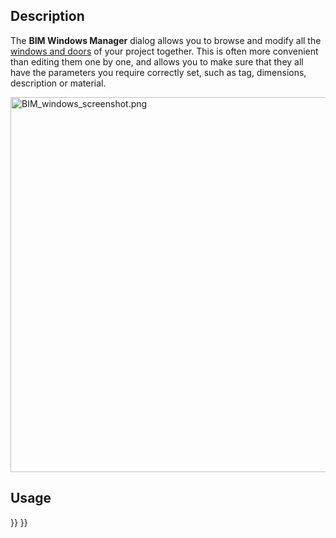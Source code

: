 <languages/>
<translate>

<!--T:6-->
{{Docnav
|[[BIM_ProjectManager|ProjectManager]]
|[[BIM_IfcElements|IfcElements]]
|[[BIM_Workbench|BIM]]
|IconL=BIM_ProjectManager.svg
|IconR=BIM_IfcElements.svg
|IconC=Workbench_BIM.svg
}}

<!--T:1-->
{{GuiCommand
|Name=BIM Windows
|MenuLocation=Manage → Manage Doors and Windows
|Workbenches=[[BIM_Workbench|BIM]]
}}

==Description== <!--T:2-->

<!--T:4-->
The '''BIM Windows Manager''' dialog allows you to browse and modify all the [[Arch_Window|windows and doors]] of your project together. This is often more convenient than editing them one by one, and allows you to make sure that they all have the parameters you require correctly set, such as tag, dimensions, description or material.

</translate>
[[Image:BIM_windows_screenshot.png|600px]]
<translate>
<!--T:8-->
{{Caption|BIM Windows Manager}}

==Usage== <!--T:5-->


<!--T:7-->
{{Docnav
|[[BIM_ProjectManager|ProjectManager]]
|[[BIM_IfcElements|IfcElements]]
|[[BIM_Workbench|BIM]]
|IconL=BIM_ProjectManager.svg
|IconR=BIM_IfcElements.svg
|IconC=Workbench_BIM.svg
}}

</translate>
{{BIM_Tools_navi{{#translation:}}}}
{{Userdocnavi{{#translation:}}}}